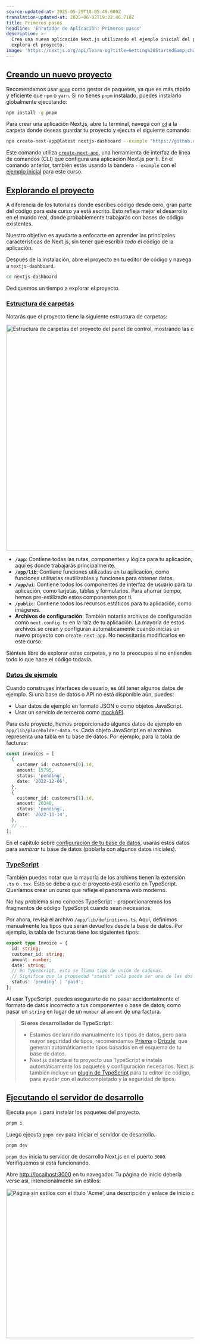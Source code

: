 ```yaml
---
source-updated-at: 2025-05-29T18:05:49.000Z
translation-updated-at: 2025-06-02T19:22:46.710Z
title: Primeros pasos
headline: 'Enrutador de Aplicación: Primeros pasos'
description: >-
  Crea una nueva aplicación Next.js utilizando el ejemplo inicial del panel de control y
  explora el proyecto.
image: 'https://nextjs.org/api/learn-og?title=Getting%20Started&amp;chapter=1'
---
```


[Creando un nuevo proyecto](#creating-a-new-project)
-------------------------------------------------

Recomendamos usar [`pnpm`](https://pnpm.io/) como gestor de paquetes, ya que es más rápido y eficiente que `npm` o `yarn`. Si no tienes `pnpm` instalado, puedes instalarlo globalmente ejecutando:

```bash filename="Terminal"
npm install -g pnpm
```

Para crear una aplicación Next.js, abre tu terminal, navega con [`cd`](https://developer.mozilla.org/en-US/docs/Learn/Tools_and_testing/Understanding_client-side_tools/Command_line#basic_built-in_terminal_commands) a la carpeta donde deseas guardar tu proyecto y ejecuta el siguiente comando:

```bash filename="Terminal"
npx create-next-app@latest nextjs-dashboard --example "https://github.com/vercel/next-learn/tree/main/dashboard/starter-example" --use-pnpm
```

Este comando utiliza [`create-next-app`](/docs/app/api-reference/create-next-app), una herramienta de interfaz de línea de comandos (CLI) que configura una aplicación Next.js por ti. En el comando anterior, también estás usando la bandera `--example` con el [ejemplo inicial](https://github.com/vercel/next-learn/tree/main/dashboard/starter-example) para este curso.

[Explorando el proyecto](#exploring-the-project)
-----------------------------------------------

A diferencia de los tutoriales donde escribes código desde cero, gran parte del código para este curso ya está escrito. Esto refleja mejor el desarrollo en el mundo real, donde probablemente trabajarás con bases de código existentes.

Nuestro objetivo es ayudarte a enfocarte en aprender las principales características de Next.js, sin tener que escribir _todo_ el código de la aplicación.

Después de la instalación, abre el proyecto en tu editor de código y navega a `nextjs-dashboard`.

```bash filename="Terminal"
cd nextjs-dashboard
```

Dediquemos un tiempo a explorar el proyecto.

### [Estructura de carpetas](#folder-structure)

Notarás que el proyecto tiene la siguiente estructura de carpetas:

<Image
  alt="Estructura de carpetas del proyecto del panel de control, mostrando las carpetas y archivos principales: app, public y archivos de configuración."
  srcLight="https://h8DxKfmAPhn8O0p3.public.blob.vercel-storage.com/learn/light/learn-folder-structure.png"
  srcDark="https://h8DxKfmAPhn8O0p3.public.blob.vercel-storage.com/learn/dark/learn-folder-structure.png"
  width="1600"
  height="606"
/>

*   **`/app`**: Contiene todas las rutas, componentes y lógica para tu aplicación, aquí es donde trabajarás principalmente.
*   **`/app/lib`**: Contiene funciones utilizadas en tu aplicación, como funciones utilitarias reutilizables y funciones para obtener datos.
*   **`/app/ui`**: Contiene todos los componentes de interfaz de usuario para tu aplicación, como tarjetas, tablas y formularios. Para ahorrar tiempo, hemos pre-estilizado estos componentes por ti.
*   **`/public`**: Contiene todos los recursos estáticos para tu aplicación, como imágenes.
*   **Archivos de configuración**: También notarás archivos de configuración como `next.config.ts` en la raíz de tu aplicación. La mayoría de estos archivos se crean y configuran automáticamente cuando inicias un nuevo proyecto con `create-next-app`. No necesitarás modificarlos en este curso.

Siéntete libre de explorar estas carpetas, y no te preocupes si no entiendes todo lo que hace el código todavía.

### [Datos de ejemplo](#placeholder-data)

Cuando construyes interfaces de usuario, es útil tener algunos datos de ejemplo. Si una base de datos o API no está disponible aún, puedes:

*   Usar datos de ejemplo en formato JSON o como objetos JavaScript.
*   Usar un servicio de terceros como [mockAPI](https://mockapi.io/).

Para este proyecto, hemos proporcionado algunos datos de ejemplo en `app/lib/placeholder-data.ts`. Cada objeto JavaScript en el archivo representa una tabla en tu base de datos. Por ejemplo, para la tabla de facturas:

```ts filename="/app/lib/placeholder-data.ts"
const invoices = [
  {
    customer_id: customers[0].id,
    amount: 15795,
    status: 'pending',
    date: '2022-12-06',
  },
  {
    customer_id: customers[1].id,
    amount: 20348,
    status: 'pending',
    date: '2022-11-14',
  },
  // ...
];
```

En el capítulo sobre [configuración de tu base de datos](/learn/dashboard-app/setting-up-your-database), usarás estos datos para _sembrar_ tu base de datos (poblarla con algunos datos iniciales).

### [TypeScript](#typescript)

También puedes notar que la mayoría de los archivos tienen la extensión `.ts` o `.tsx`. Esto se debe a que el proyecto está escrito en TypeScript. Queríamos crear un curso que refleje el panorama web moderno.

No hay problema si no conoces TypeScript - proporcionaremos los fragmentos de código TypeScript cuando sean necesarios.

Por ahora, revisa el archivo `/app/lib/definitions.ts`. Aquí, definimos manualmente los tipos que serán devueltos desde la base de datos. Por ejemplo, la tabla de facturas tiene los siguientes tipos:

```ts filename="/app/lib/definitions.ts"
export type Invoice = {
  id: string;
  customer_id: string;
  amount: number;
  date: string;
  // En TypeScript, esto se llama tipo de unión de cadenas.
  // Significa que la propiedad "status" solo puede ser una de las dos cadenas: 'pending' o 'paid'.
  status: 'pending' | 'paid';
};
```

Al usar TypeScript, puedes asegurarte de no pasar accidentalmente el formato de datos incorrecto a tus componentes o base de datos, como pasar un `string` en lugar de un `number` al `amount` de una factura.

> **Si eres desarrollador de TypeScript:**
> 
> *   Estamos declarando manualmente los tipos de datos, pero para mayor seguridad de tipos, recomendamos [Prisma](https://www.prisma.io/) o [Drizzle](https://orm.drizzle.team/), que generan automáticamente tipos basados en el esquema de tu base de datos.
> *   Next.js detecta si tu proyecto usa TypeScript e instala automáticamente los paquetes y configuración necesarios. Next.js también incluye un [plugin de TypeScript](https://nextjs.org/docs/app/building-your-application/configuring/typescript#typescript-plugin) para tu editor de código, para ayudar con el autocompletado y la seguridad de tipos.

[Ejecutando el servidor de desarrollo](#running-the-development-server)
-----------------------------------------------------------------

Ejecuta `pnpm i` para instalar los paquetes del proyecto.

```bash filename="Terminal"
pnpm i
```

Luego ejecuta `pnpm dev` para iniciar el servidor de desarrollo.

```bash filename="Terminal"
pnpm dev
```

`pnpm dev` inicia tu servidor de desarrollo Next.js en el puerto `3000`. Verifiquemos si está funcionando.

Abre [http://localhost:3000](http://localhost:3000/) en tu navegador. Tu página de inicio debería verse así, intencionalmente sin estilos:

<Image
  alt="Página sin estilos con el título 'Acme', una descripción y enlace de inicio de sesión."
  srcLight="https://h8DxKfmAPhn8O0p3.public.blob.vercel-storage.com/learn/light/acme-unstyled.png"
  srcDark="https://h8DxKfmAPhn8O0p3.public.blob.vercel-storage.com/learn/dark/acme-unstyled.png"
  width="1600"
  height="400"
/>
